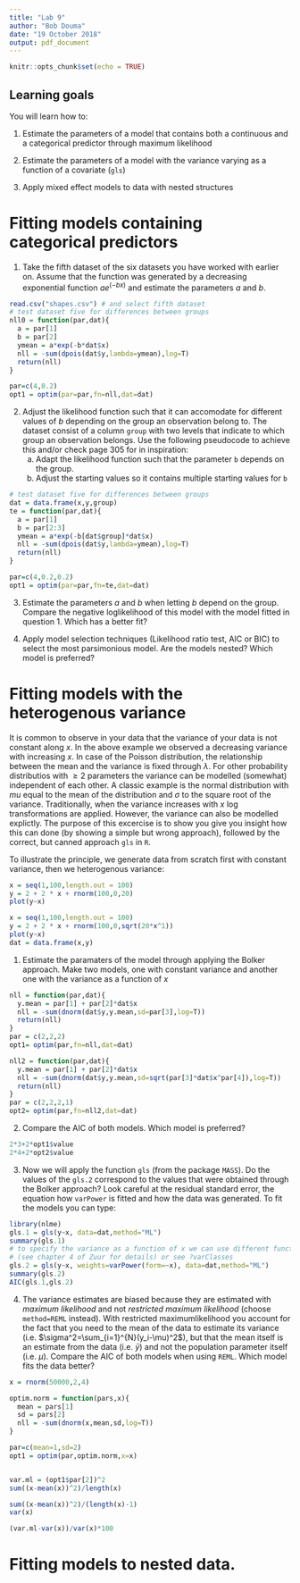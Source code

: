 ```yaml
---
title: "Lab 9"
author: "Bob Douma"
date: "19 October 2018"
output: pdf_document
---
```


```r
knitr::opts_chunk$set(echo = TRUE)
```


## Learning goals

You will learn how to: 

1. Estimate the parameters of a model that contains both a continuous and a categorical predictor through maximum likelihood

2. Estimate the parameters of a model with the variance varying as a function of a covariate (`gls`)

3. Apply mixed effect models to data with nested structures

#  Fitting models containing  categorical predictors
1. Take the fifth dataset of the six datasets you have worked with earlier on. Assume that the function was generated by a decreasing exponential function $ae^{(-bx)}$ and estimate the parameters $a$ and $b$. 

```r
read.csv("shapes.csv") # and select fifth dataset
# test dataset five for differences between groups
nll0 = function(par,dat){
  a = par[1]
  b = par[2]
  ymean = a*exp(-b*dat$x)
  nll = -sum(dpois(dat$y,lambda=ymean),log=T)
  return(nll)
}

par=c(4,0.2)
opt1 = optim(par=par,fn=nll,dat=dat)

``` 


2. Adjust the likelihood function such that it can accomodate for different values of $b$ depending on the group an observation belong to. The dataset consist of a column `group` with two levels that indicate to which group an observation belongs. Use the following pseudocode to achieve this and/or check page 305 for in inspiration:
    a. Adapt the likelihood function such that the parameter `b` depends on the group. 
    b. Adjust the starting values so it contains multiple starting values for `b`

```r
# test dataset five for differences between groups
dat = data.frame(x,y,group)
te = function(par,dat){
  a = par[1]
  b = par[2:3]
  ymean = a*exp(-b[dat$group]*dat$x)
  nll = -sum(dpois(dat$y,lambda=ymean),log=T)
  return(nll)
}

par=c(4,0.2,0.2)
opt1 = optim(par=par,fn=te,dat=dat)
```

3. Estimate the parameters $a$ and $b$ when letting $b$ depend on the group. Compare the negative loglikelihood of this model with the model fitted in question 1. Which has a better fit?

4. Apply model selection techniques (Likelihood ratio test, AIC or BIC) to select the most parsimonious model. Are the models nested? Which model is preferred?

# Fitting models with the heterogenous variance 
It is common to observe in your data that the variance of your data is not constant along $x$. In the above example we observed a decreasing variance with increasing $x$. In case of the Poisson distribution, the relationship between the mean and the variance is fixed through $\lambda$. For other probability distributios with $\geq2$ parameters the variance can be modelled (somewhat) independent of each other. A classic example is the normal distribution with $mu$ equal to the mean of the distribution and $\sigma$ to the square root of the variance. Traditionally, when the variance increases with $x$ log transformations are applied. However, the variance can also be modelled explictly. The purpose of this excercise is to show you give you insight how this can done (by showing a simple but wrong approach), followed by the correct, but canned approach `gls` in `R`.

To illustrate the principle, we generate data from scratch first with constant variance, then we heterogenous variance:
```r
x = seq(1,100,length.out = 100)
y = 2 + 2 * x + rnorm(100,0,20)
plot(y~x)
```

```r
x = seq(1,100,length.out = 100)
y = 2 + 2 * x + rnorm(100,0,sqrt(20*x^1))
plot(y~x)
dat = data.frame(x,y)
```

1. Estimate the paramaters of the model through applying the Bolker approach. Make two models, one with constant variance and another one with the variance as a function of $x$

```r

nll = function(par,dat){
  y.mean = par[1] + par[2]*dat$x
  nll = -sum(dnorm(dat$y,y.mean,sd=par[3],log=T))
  return(nll)
}
par = c(2,2,2)
opt1= optim(par,fn=nll,dat=dat)

nll2 = function(par,dat){
  y.mean = par[1] + par[2]*dat$x
  nll = -sum(dnorm(dat$y,y.mean,sd=sqrt(par[3]*dat$x^par[4]),log=T))
  return(nll)
}
par = c(2,2,2,1)
opt2= optim(par,fn=nll2,dat=dat)
```

2. Compare the AIC of both models. Which model is preferred?
```r
2*3+2*opt1$value
2*4+2*opt2$value

```
3. Now we will apply the function `gls` (from the package `MASS`). Do the values of the `gls.2` correspond to the values that were obtained through the Bolker approach? Look careful at the residual standard error, the equation how `varPower` is fitted and how the data was generated. To fit the models you can type:
```r
library(nlme)
gls.1 = gls(y~x, data=dat,method="ML")
summary(gls.1)
# to specify the variance as a function of x we can use different functions
# (see chapter 4 of Zuur for details) or see ?varClasses
gls.2 = gls(y~x, weights=varPower(form=~x), data=dat,method="ML")
summary(gls.2)
AIC(gls.1,gls.2)
```


4. The variance estimates are biased because they are estimated with _maximum likelihood_ and not _restricted maximum likelihood_ (choose `method=REML` instead). With restricted maximumlikelihood you account for the fact that you need to the mean of the data to estimate its variance (i.e. $\sigma^2=\sum_{i=1}^{N}(y_i-\mu)^2$), but that the mean itself is an estimate from the data (i.e. $\bar{y}$) and not the population parameter itself (i.e. $\mu$). Compare the AIC of both models when using `REML`. Which model fits the data better?

```r
x = rnorm(50000,2,4)

optim.norm = function(pars,x){
  mean = pars[1]
  sd = pars[2]
  nll = -sum(dnorm(x,mean,sd,log=T))
}

par=c(mean=1,sd=2)
opt1 = optim(par,optim.norm,x=x)


var.ml = (opt1$par[2])^2
sum((x-mean(x))^2)/length(x)

sum((x-mean(x))^2)/(length(x)-1)
var(x)

(var.ml-var(x))/var(x)*100


```

# Fitting models to nested data. 
